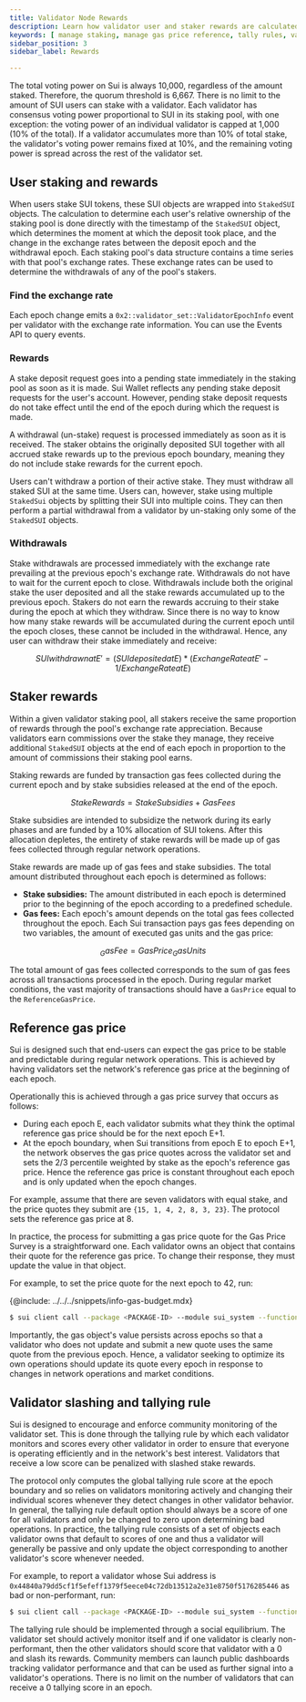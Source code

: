 ```yaml
---
title: Validator Node Rewards
description: Learn how validator user and staker rewards are calculated and distributed. 
keywords: [ manage staking, manage gas price reference, tally rules, validator tally rules, validator staking, validator consensus, validator voting power, user staking and rewards, slashing, tallying ]
sidebar_position: 3
sidebar_label: Rewards

---
```


The total voting power on Sui is always 10,000, regardless of the amount staked. Therefore, the quorum threshold is 6,667. There is no limit to the amount of SUI users can stake with a validator. Each validator has consensus voting power proportional to SUI in its staking pool, with one exception: the voting power of an individual validator is capped at 1,000 (10% of the total). If a validator accumulates more than 10% of total stake, the validator's voting power remains fixed at 10%, and the remaining voting power is spread across the rest of the validator set.

## User staking and rewards

When users stake SUI tokens, these SUI objects are wrapped into `StakedSUI` objects. The calculation to determine each user's relative ownership of the staking pool is done directly with the timestamp of the `StakedSUI` object, which determines the moment at which the deposit took place, and the change in the exchange rates between the deposit epoch and the withdrawal epoch. Each staking pool's data structure contains a time series with that pool's exchange rates. These exchange rates can be used to determine the withdrawals of any of the pool's stakers.

### Find the exchange rate 

Each epoch change emits a `0x2::validator_set::ValidatorEpochInfo` event per validator with the exchange rate information. You can use the Events API to query events.

### Rewards 

A stake deposit request goes into a pending state immediately in the staking pool as soon as it is made. Sui Wallet reflects any pending stake deposit requests for the user's account. However, pending stake deposit requests do not take effect until the end of the epoch during which the request is made.

A withdrawal (un-stake) request is processed immediately as soon as it is received. The staker obtains the originally deposited SUI together with all accrued stake rewards up to the previous epoch boundary, meaning they do not include stake rewards for the current epoch.

Users can't withdraw a portion of their active stake. They must withdraw all staked SUI at the same time. Users can, however, stake using multiple `StakedSui` objects by splitting their SUI into multiple coins. They can then perform a partial withdrawal from a validator by un-staking only some of the `StakedSUI` objects.

### Withdrawals 

Stake withdrawals are processed immediately with the exchange rate prevailing at the previous epoch's exchange rate. Withdrawals do not have to wait for the current epoch to close. Withdrawals include both the original stake the user deposited and all the stake rewards accumulated up to the previous epoch. Stakers do not earn the rewards accruing to their stake during the epoch at which they withdraw. Since there is no way to know how many stake rewards will be accumulated during the current epoch until the epoch closes, these cannot be included in the withdrawal. Hence, any user can withdraw their stake immediately and receive:

$$
SUI withdrawn at E' = ( SUI deposited at E ) * ( Exchange Rate at E'-1 / Exchange Rate at E )
$$

## Staker rewards 

Within a given validator staking pool, all stakers receive the same proportion of rewards through the pool's exchange rate appreciation. Because validators earn commissions over the stake they manage, they receive additional `StakedSUI` objects at the end of each epoch in proportion to the amount of commissions their staking pool earns.

Staking rewards are funded by transaction gas fees collected during the current epoch and by stake subsidies released at the end of the epoch.

$$
StakeRewards = StakeSubsidies + GasFees
$$

Stake subsidies are intended to subsidize the network during its early phases and are funded by a 10% allocation of SUI tokens. After this allocation depletes, the entirety of stake rewards will be made up of gas fees collected through regular network operations.

Stake rewards are made up of gas fees and stake subsidies. The total amount distributed throughout each epoch is determined as follows:

- **Stake subsidies:** The amount distributed in each epoch is determined prior to the beginning of the epoch according to a predefined schedule.
- **Gas fees:** Each epoch's amount depends on the total gas fees collected throughout the epoch. Each Sui transaction pays gas fees depending on two variables, the amount of executed gas units and the gas price:

$$
_GasFee = GasPrice _ GasUnits
$$

The total amount of gas fees collected corresponds to the sum of gas fees across all transactions processed in the epoch. During regular market conditions, the vast majority of transactions should have a `GasPrice` equal to the `ReferenceGasPrice`.

## Reference gas price 

Sui is designed such that end-users can expect the gas price to be stable and predictable during regular network operations. This is achieved by having validators set the network's reference gas price at the beginning of each epoch.

Operationally this is achieved through a gas price survey that occurs as follows:

- During each epoch E, each validator submits what they think the optimal reference gas price should be for the next epoch E+1.
- At the epoch boundary, when Sui transitions from epoch E to epoch E+1, the network observes the gas price quotes across the validator set and sets the 2/3 percentile weighted by stake as the epoch's reference gas price. Hence the reference gas price is constant throughout each epoch and is only updated when the epoch changes.

For example, assume that there are seven validators with equal stake, and the price quotes they submit are `{15, 1, 4, 2, 8, 3, 23}`. The protocol sets the reference gas price at 8.

In practice, the process for submitting a gas price quote for the Gas Price Survey is a straightforward one. Each validator owns an object that contains their quote for the reference gas price. To change their response, they must update the value in that object.

For example, to set the price quote for the next epoch to 42, run:

{@include: ../../../snippets/info-gas-budget.mdx}

```sh
$ sui client call --package <PACKAGE-ID> --module sui_system --function request_set_gas_price --args 0x5 \"42\" --gas-budget <GAS-AMOUNT>
```

Importantly, the gas object's value persists across epochs so that a validator who does not update and submit a new quote uses the same quote from the previous epoch. Hence, a validator seeking to optimize its own operations should update its quote every epoch in response to changes in network operations and market conditions.

## Validator slashing and tallying rule 

Sui is designed to encourage and enforce community monitoring of the validator set. This is done through the tallying rule by which each validator monitors and scores every other validator in order to ensure that everyone is operating efficiently and in the network's best interest. Validators that receive a low score can be penalized with slashed stake rewards.

The protocol only computes the global tallying rule score at the epoch boundary and so relies on validators monitoring actively and changing their individual scores whenever they detect changes in other validator behavior. In general, the tallying rule default option should always be a score of one for all validators and only be changed to zero upon determining bad operations. In practice, the tallying rule consists of a set of objects each validator owns that default to scores of one and thus a validator will generally be passive and only update the object corresponding to another validator's score whenever needed.

For example, to report a validator whose Sui address is `0x44840a79dd5cf1f5efeff1379f5eece04c72db13512a2e31e8750f5176285446` as bad or non-performant, run:

```sh
$ sui client call --package <PACKAGE-ID> --module sui_system --function report_validator --args 0x5 0x44840a79dd5cf1f5efeff1379f5eece04c72db13512a2e31e8750f5176285446 --gas-budget <GAS-AMOUNT>
```

The tallying rule should be implemented through a social equilibrium. The validator set should actively monitor itself and if one validator is clearly non-performant, then the other validators should score that validator with a 0 and slash its rewards. Community members can launch public dashboards tracking validator performance and that can be used as further signal into a validator's operations. There is no limit on the number of validators that can receive a 0 tallying score in an epoch.
